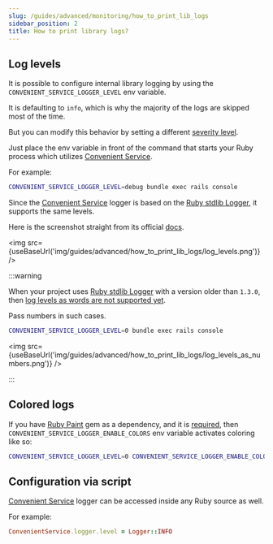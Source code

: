 ```yaml
---
slug: /guides/advanced/monitoring/how_to_print_lib_logs
sidebar_position: 2
title: How to print library logs?
---
```



## Log levels

It is possible to configure internal library logging by using the `CONVENIENT_SERVICE_LOGGER_LEVEL` env variable.

It is defaulting to `info`, which is why the majority of the logs are skipped most of the time.

But you can modify this behavior by setting a different [severity level](https://ruby-doc.org/stdlib-2.7.0/libdoc/logger/rdoc/Logger/Severity.html).

Just place the env variable in front of the command that starts your Ruby process which utilizes [Convenient Service](/).

For example:

```bash
CONVENIENT_SERVICE_LOGGER_LEVEL=debug bundle exec rails console
```

Since the [Convenient Service](/) logger is based on the [Ruby stdlib Logger](https://github.com/ruby/logger), it supports the same levels.

Here is the screenshot straight from its official [docs](https://ruby-doc.org/stdlib-2.7.0/libdoc/logger/rdoc/Logger.html).

<img src={useBaseUrl('img/guides/advanced/how_to_print_lib_logs/log_levels.png')} />

:::warning

When your project uses [Ruby stdlib Logger](https://github.com/ruby/logger/tree/v1.2.8.1) with a version older than `1.3.0`, then [log levels as words are not supported yet](https://github.com/ruby/logger/commit/74690b87b15244e19dd91cd06ae295251e1e5781).

Pass numbers in such cases.

```bash
CONVENIENT_SERVICE_LOGGER_LEVEL=0 bundle exec rails console
```

<img src={useBaseUrl('img/guides/advanced/how_to_print_lib_logs/log_levels_as_numbers.png')} />

:::

## Colored logs

If you have [Ruby Paint](https://github.com/janlelis/paint#setup) gem as a dependency, and it is [required](https://ruby-doc.org/core-2.7.0/Kernel.html#method-i-require), then `CONVENIENT_SERVICE_LOGGER_ENABLE_COLORS` env variable activates coloring like so:

```bash
CONVENIENT_SERVICE_LOGGER_LEVEL=0 CONVENIENT_SERVICE_LOGGER_ENABLE_COLORS=true bundle exec rails console
```

## Configuration via script

[Convenient Service](/) logger can be accessed inside any Ruby source as well.

For example:

```ruby
ConvenientService.logger.level = Logger::INFO
```
